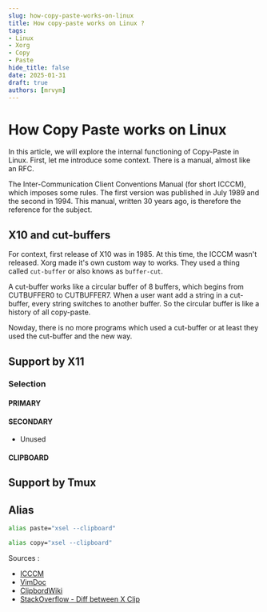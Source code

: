 ```yaml
---
slug: how-copy-paste-works-on-linux 
title: How copy-paste works on Linux ?
tags:
- Linux
- Xorg   
- Copy
- Paste
hide_title: false
date: 2025-01-31
draft: true
authors: [mrvym]
---
```

# How Copy Paste works on Linux

In this article, we will explore the internal functioning of Copy-Paste in Linux. 
First, let me introduce some context. There is a manual, almost like an RFC. 

The Inter-Communication Client Conventions Manual (for short ICCCM), which imposes some rules. 
The first version was published in July 1989 and the second in 1994. 
This manual, written 30 years ago, is therefore the reference for the subject.  

<!-- truncate -->

## X10 and cut-buffers

For context, first release of X10 was in 1985. At this time, the ICCCM wasn't released.
Xorg made it's own custom way to works. They used a thing called `cut-buffer` or also knows as `buffer-cut`.

A cut-buffer works like a circular buffer of 8 buffers, which begins from CUTBUFFER0 to CUTBUFFER7.
When a user want add a string in a cut-buffer, every string switches to another buffer. 
So the circular buffer is like a history of all copy-paste.

Nowday, there is no more programs which used a cut-buffer or at least they used the cut-buffer and the new way.


## Support by X11 

### Selection
#### PRIMARY
#### SECONDARY
  - Unused
#### CLIPBOARD

## Support by Tmux

## Alias

```sh
alias paste="xsel --clipboard"
```

```sh
alias copy="xsel --clipboard"
```
Sources : 
- [ICCCM](https://x.org/releases/X11R7.6/doc/xorg-docs/specs/ICCCM/icccm.html)
- [VimDoc](http://vimdoc.sourceforge.net/htmldoc/gui_x11.html#quoteplus)
- [ClipbordWiki](https://www.freedesktop.org/wiki/Specifications/ClipboardsWiki/)
- [StackOverflow - Diff between X Clip](https://superuser.com/questions/90257/what-is-the-difference-between-the-x-clipboards)
